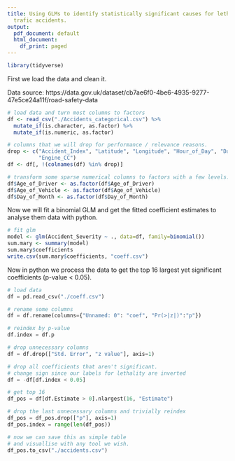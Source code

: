 ```yaml
---
title: Using GLMs to identify statistically significant causes for lethality in UK
  trafic accidents.
output:
  pdf_document: default
  html_document:
    df_print: paged
---
```

```r
library(tidyverse)
```


First we load the data and clean it. 

Data source: https://data.gov.uk/dataset/cb7ae6f0-4be6-4935-9277-47e5ce24a11f/road-safety-data

```r

# load data and turn most columns to factors
df <- read_csv("./Accidents_categorical.csv") %>%
  mutate_if(is.character, as.factor) %>%
  mutate_if(is.numeric, as.factor)

# columns that we will drop for performance / relevance reasons.
drop <- c("Accident_Index", "Latitude", "Longitude", "Hour_of_Day", "Datetime", "Driver_IMD_Decile", "Region", "Season", "Month_of_Year", "Year", "Day_of_Week",
          "Engine_CC")
df <- df[, !(colnames(df) %in% drop)]

# transform some sparse numerical columns to factors with a few levels.
df$Age_of_Driver <- as.factor(df$Age_of_Driver)
df$Age_of_Vehicle <- as.factor(df$Age_of_Vehicle)
df$Day_of_Month <- as.factor(df$Day_of_Month)
```

Now we will fit a binomial GLM and get the fitted coefficient estimates to 
analyse them data with python.

```r
# fit glm
model <- glm(Accident_Severity ~ ., data=df, family=binomial())
sum.mary <- summary(model)
sum.mary$coefficients
write.csv(sum.mary$coefficients, "coeff.csv")

```

Now in python we process the data to get the top 16 largest yet significant
coefficients (p-value < 0.05).

```python

# load data
df = pd.read_csv("./coeff.csv")

# rename some columns
df = df.rename(columns={"Unnamed: 0": "coef", "Pr(>|z|)":"p"})

# reindex by p-value
df.index = df.p

# drop unnecessary columns
df = df.drop(["Std. Error", "z value"], axis=1)

# drop all coefficients that aren't significant.
# change sign since our labels for lethality are inverted
df = -df[df.index < 0.05]

# get top 16
df_pos = df[df.Estimate > 0].nlargest(16, "Estimate")

# drop the last unnecessary columns and trivially reindex
df_pos = df_pos.drop(["p"], axis=1)
df_pos.index = range(len(df_pos))

# now we can save this as simple table 
# and visuallise with any tool we wish.
df_pos.to_csv("./accidents.csv")
```
